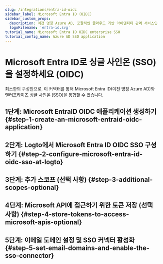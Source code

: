 ```yaml
---
slug: /integrations/entra-id-oidc
sidebar_label: Microsoft Entra ID (OIDC)
sidebar_custom_props:
  description: 이전 명칭 Azure AD, 포괄적인 클라우드 기반 아이덴티티 관리 서비스입니다.
  logoFilename: 'entra-id.svg'
tutorial_name: Microsoft Entra ID OIDC enterprise SSO
tutorial_config_name: Azure AD SSO application
---
```




# Microsoft Entra ID로 싱글 사인온 (SSO)을 설정하세요 (OIDC)

최소한의 구성만으로, 이 커넥터를 통해 Microsoft Entra ID(이전 명칭 Azure AD)와 엔터프라이즈 싱글 사인온 (SSO)을 통합할 수 있습니다.

<GuideTip />

## 1단계: Microsoft EntraID OIDC 애플리케이션 생성하기 \{#step-1-create-an-microsoft-entraid-oidc-application}

<Step1 />

## 2단계: Logto에서 Microsoft Entra ID OIDC SSO 구성하기 \{#step-2-configure-microsoft-entra-id-oidc-sso-at-logto}

<Step2 />

## 3단계: 추가 스코프 (선택 사항) \{#step-3-additional-scopes-optional}

<Step3 />

## 4단계: Microsoft API에 접근하기 위한 토큰 저장 (선택 사항) \{#step-4-store-tokens-to-access-microsoft-apis-optional}

<Step4 />

## 5단계: 이메일 도메인 설정 및 SSO 커넥터 활성화 \{#step-5-set-email-domains-and-enable-the-sso-connector}

<Step5 />
